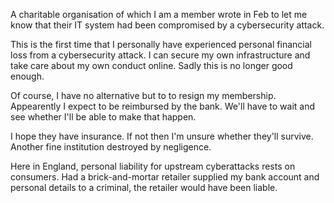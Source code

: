 A charitable organisation of which I am a member wrote in Feb to let me know that their IT system had been
compromised by a cybersecurity attack.

This is the first time that I personally have experienced personal financial loss from a cybersecurity attack. I can
secure my own infrastructure and take care about my own conduct online. Sadly this is no longer good enough.

Of course, I have no alternative but to to resign my membership. Appearently I expect to be reimbursed by the bank.
We'll have to wait and see whether I'll be able to make that happen.

I hope they have insurance. If not then I'm unsure whether they'll survive. Another fine institution destroyed by
negligence.

Here in England, personal liability for upstream cyberattacks rests on consumers. Had a brick-and-mortar retailer supplied
my bank account and personal details to a criminal, the retailer would have been liable.
